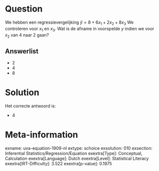 Question
========

We hebben een regressievergelijking $\hat{y} = 8 + 6x_{1} +
2x_{2} + 8x_{3}$ We controleren voor *x*~1~ en *x*~3~. Wat is de
afname in voorspelde *y* indien we voor *x*~2~ van 4 naar 2 gaan?

Answerlist
----------

* 2
* 4
* 8

Solution
========

Het correcte antwoord is: 

* 4

Meta-information
================
exname: uva-equation-1909-nl
extype: schoice
exsolution: 010
exsection: Inferential Statistics/Regression/Equation
exextra[Type]: Conceptual, Calculation
exextra[Language]: Dutch
exextra[Level]: Statistical Literacy
exextra[IRT-Difficulty]: 3.522
exextra[p-value]: 0.1975
